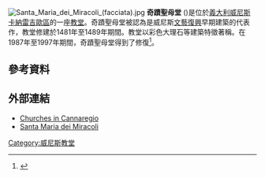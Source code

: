 [[Image:Santa_Maria_dei_Miracoli_(facciata).jpg|thumb]]
'''奇蹟聖母堂''' ({{Lang-it|Santa Maria dei Miracoli}})是位於[[義大利|義大利]][[威尼斯|威尼斯]][[卡納雷吉歐區|卡納雷吉歐區]]的一座[[教堂|教堂]]。奇蹟聖母堂被認為是威尼斯[[文藝復興|文藝復興]]早期建築的代表作，教堂修建於1481年至1489年期間。教堂以彩色大理石等建築特徵著稱。在1987年至1997年期間，奇蹟聖母堂得到了修復<ref>{{Cite web|title=The Restoration of Santa Maria dei Miracoli: Begun 1987, Completed 1997|url=http://www.savevenice.org/publications/scholarly-articles/the-restoration-of-santa-maria-dei-miracoli-begun-1987-completed-1997/|access-date=2021-12-09|author=Barbara Lazear Ascher|publisher=Save Venice Inc - Dedicated to preserving the artistic heritage of Venice|archive-url=https://web.archive.org/web/20140910215550/http://www.savevenice.org/publications/scholarly-articles/the-restoration-of-santa-maria-dei-miracoli-begun-1987-completed-1997/|archive-date=2014-09-10}}</ref>。
==參考資料==
{{reflist}}
==外部連結==
{{Commons|Santa Maria dei Miracoli (Venice)}}
*[https://web.archive.org/web/20070216122552/http://www.invenicetoday.com/art-tour/churches/sest_cannaregio.htm Churches in Cannaregio]
*[http://www.savevenice.org/?s=miracoli Santa Maria dei Miracoli] {{Wayback|url=http://www.savevenice.org/?s=miracoli |date=20211119142708 }}
{{coord|45|26|22|N|12|20|21|E|display=title|region:IT_type:landmark_source:dewiki}}
[[Category:威尼斯教堂|Category:威尼斯教堂]]